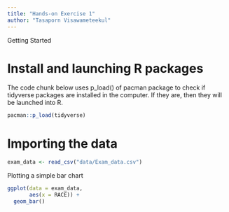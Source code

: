 ```yaml
---
title: "Hands-on Exercise 1"
author: "Tasaporn Visawameteekul"
---
```


Getting Started

# Install and launching R packages

The code chunk below uses p_load() of pacman package to check if tidyverse packages are installed in the computer. If they are, then they will be launched into R.

```r
pacman::p_load(tidyverse)
```

# Importing the data

```r
exam_data <- read_csv("data/Exam_data.csv")
```

Plotting a simple bar chart

```r
ggplot(data = exam_data,
       aes(x = RACE)) +
  geom_bar()
```
